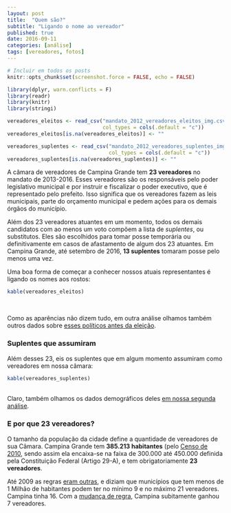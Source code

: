 ```yaml
---
layout: post
title:  "Quem são?"
subtitle: "Ligando o nome ao vereador"
published: true
date: 2016-09-11
categories: [análise]
tags: [vereadores, fotos]
---
```


```r
# Incluir em todos os posts
knitr::opts_chunk$set(screenshot.force = FALSE, echo = FALSE)
```


```r
library(dplyr, warn.conflicts = F)
library(readr)
library(knitr)
library(stringi)

vereadores_eleitos <- read_csv("mandato_2012_vereadores_eleitos_img.csv", 
                               col_types = cols(.default = "c"))
vereadores_eleitos[is.na(vereadores_eleitos)] <- ""

vereadores_suplentes <- read_csv("mandato_2012_vereadores_suplentes_img.csv", 
                                 col_types = cols(.default = "c"))
vereadores_suplentes[is.na(vereadores_suplentes)] <- ""
```

A câmara de vereadores de Campina Grande tem **23 vereadores** no mandato de 2013-2016. Esses vereadores são os responsáveis pelo poder legislativo municipal e por instruir e fiscalizar o poder executivo, que é representado pelo prefeito. Isso significa que os vereadores fazem as leis municipais, parte do orçamento municipal e pedem ações para os demais órgãos do município. 

Além dos 23 vereadores atuantes em um momento, todos os demais candidatos com ao menos um voto compõem a lista de *suplentes*, ou substitutos. Eles são escolhidos para tomar posse temporária ou definitivamente em casos de afastamento de algum dos 23 atuantes. Em Campina Grande, até setembro de 2016, **13 suplentes** tomaram posse pelo menos uma vez.

Uma boa forma de começar a conhecer nossos atuais representantes é ligando os nomes aos rostos:
 

```r
kable(vereadores_eleitos) 
```

<br>

Como as aparências não dizem tudo, em outra análise olhamos também outros dados sobre [esses políticos antes da eleição](/2016/09/como-sao.html).

### Suplentes que assumiram

Além desses 23, eis os suplentes que em algum momento assumiram como vereadores em nossa câmara:

```r
kable(vereadores_suplentes)
```

<br>
Claro, também olhamos os dados demográficos deles [em nossa segunda análise](/2016/09/como-sao.html).

### E por que 23 vereadores?

O tamanho da população da cidade define a quantidade de vereadores de sua Câmara. Campina Grande tem **385.213 habitantes** (pelo [Censo de 2010](http://www.ibge.gov.br/home/estatistica/populacao/censo2010/), sendo assim ela encaixa-se na faixa de 300.000 até 450.000 definida pela Constituição Federal (Artigo 29-A), e tem obrigatoriamente **23 vereadores**.

Até 2009 as regras [eram outras](http://www2.camara.leg.br/documentos-e-pesquisa/publicacoes/estnottec/areas-da-conle/tema6/2010_10930.pdf), e diziam que municípios que tem menos de 1 Milhão de habitantes podem ter no mínimo 9 e no máximo 21 vereadores. Campina tinha 16. Com a [mudança de regra](http://www.planalto.gov.br/ccivil_03/constituicao/emendas/emc/emc58.htm), Campina subitamente ganhou 7 vereadores.
